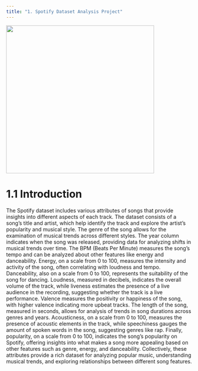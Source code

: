 ```yaml
---
title: "1. Spotify Dataset Analysis Project"
---
```


![](images.png){fig-align="center" width="400"}

# 1.1 Introduction

The Spotify dataset includes various attributes of songs that provide insights into different aspects of each track. The dataset consists of a song's title and artist, which help identify the track and explore the artist's popularity and musical style. The genre of the song allows for the examination of musical trends across different styles. The year column indicates when the song was released, providing data for analyzing shifts in musical trends over time. The BPM (Beats Per Minute) measures the song's tempo and can be analyzed about other features like energy and danceability. Energy, on a scale from 0 to 100, measures the intensity and activity of the song, often correlating with loudness and tempo. Danceability, also on a scale from 0 to 100, represents the suitability of the song for dancing. Loudness, measured in decibels, indicates the overall volume of the track, while liveness estimates the presence of a live audience in the recording, suggesting whether the track is a live performance. Valence measures the positivity or happiness of the song, with higher valence indicating more upbeat tracks. The length of the song, measured in seconds, allows for analysis of trends in song durations across genres and years. Acousticness, on a scale from 0 to 100, measures the presence of acoustic elements in the track, while speechiness gauges the amount of spoken words in the song, suggesting genres like rap. Finally, popularity, on a scale from 0 to 100, indicates the song's popularity on Spotify, offering insights into what makes a song more appealing based on other features such as genre, energy, and danceability. Collectively, these attributes provide a rich dataset for analyzing popular music, understanding musical trends, and exploring relationships between different song features.
